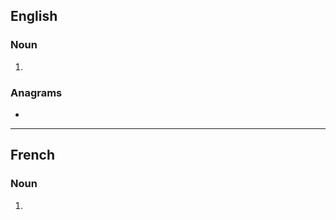 ==English==

===Noun===
{{head|en|noun plural form}}

# {{plural of|claymore|lang=en}}

===Anagrams===
* {{anagrams|en|lacrymose}}

----

==French==

===Noun===
{{head|fr|noun plural form|g=?}}

# {{plural of|claymore|lang=fr}}